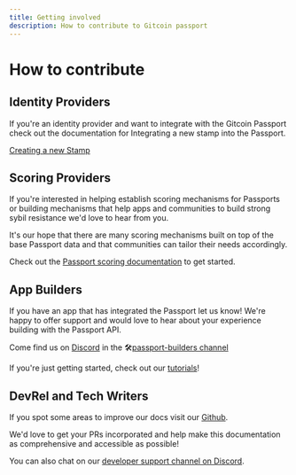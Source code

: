 ```yaml
---
title: Getting involved
description: How to contribute to Gitcoin passport
---
```


# How to contribute

## Identity Providers

If you're an identity provider and want to integrate with the Gitcoin Passport check out the documentation for Integrating a new stamp into the Passport.

[Creating a new Stamp](../stamps/integrating-a-new-stamp.md)


## Scoring Providers

If you're interested in helping establish scoring mechanisms for Passports or building mechanisms that help apps and communities to build strong sybil resistance we'd love to hear from you.

It's our hope that there are many scoring mechanisms built on top of the base Passport data and that communities can tailor their needs accordingly.

Check out the [Passport scoring documentation](https://github.com/gitcoinco/passport-sdk/tree/main/packages/scorer) to get started.


## App Builders

If you have an app that has integrated the Passport let us know! We're happy to offer support and would love to hear about your experience building with the Passport API.

Come find us on [Discord](https://gitcoin.co/discord) in the 🛠[passport-builders channel](https://discord.com/channels/562828676480237578/986222591096279040)


If you're just getting started, check out our [tutorials](../building-with-passport/tutorials)!



## DevRel and Tech Writers

If you spot some areas to improve our docs visit our [Github](https://github.com/gitcoinco/passport-docs).

We'd love to get your PRs incorporated and help make this documentation as comprehensive and accessible as possible!

You can also chat on our [developer support channel on Discord](https://discord.com/channels/562828676480237578/986222591096279040).